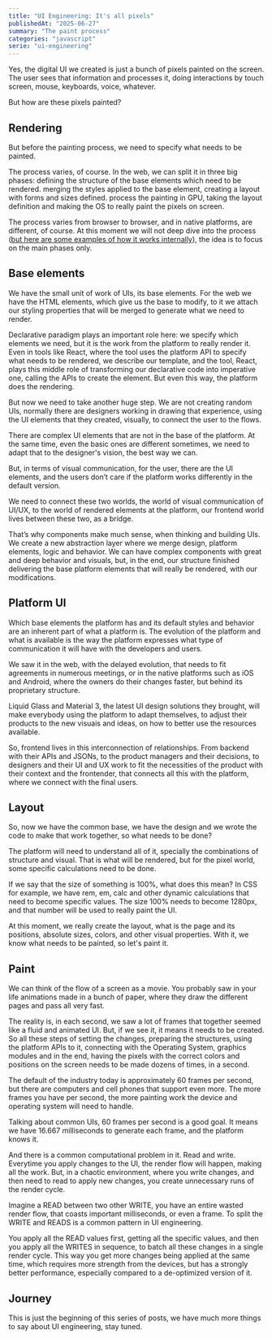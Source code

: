 ```yaml
---
title: "UI Engineering: It's all pixels"
publishedAt: "2025-06-27"
summary: "The paint process"
categories: "javascript"
serie: "ui-engineering"
---
```


Yes, the digital UI we created is just a bunch of pixels painted on the screen. The user sees that information and processes it, doing interactions by touch screen, mouse, keyboards, voice, whatever.

But how are these pixels painted?

## Rendering

But before the painting process, we need to specify what needs to be painted.

The process varies, of course. In the web, we can split it in three big phases:
defining the structure of the base elements which need to be rendered.
merging the styles applied to the base element, creating a layout with forms and sizes defined.
process the painting in GPU, taking the layout definition and making the OS to really paint the pixels on screen.

The process varies from browser to browser, and in native platforms, are different, of course. At this moment we will not deep dive into the process ([but here are some examples of how it works internally](https://www.youtube.com/watch?v=PzzNuCk-e0Y)), the idea is to focus on the main phases only.

## Base elements

We have the small unit of work of UIs, its base elements. For the web we have the HTML elements, which give us the base to modify, to it we attach our styling properties that will be merged to generate what we need to render.

Declarative paradigm plays an important role here: we specify which elements we need, but it is the work from the platform to really render it. Even in tools like React, where the tool uses the platform API to specify what needs to be rendered, we describe our template, and the tool, React, plays this middle role of transforming our declarative code into imperative one, calling the APIs to create the element. But even this way, the platform does the rendering.

But now we need to take another huge step. We are not creating random UIs, normally there are designers working in drawing that experience, using the UI elements that they created, visually, to connect the user to the flows.

There are complex UI elements that are not in the base of the platform. At the same time, even the basic ones are different sometimes, we need to adapt that to the designer's vision, the best way we can.

But, in terms of visual communication, for the user, there are the UI elements, and the users don’t care if the platform works differently in the default version.

We need to connect these two worlds, the world of visual communication of UI/UX, to the world of rendered elements at the platform, our frontend world lives between these two, as a bridge.

That’s why components make much sense, when thinking and building UIs. We create a new abstraction layer where we merge design, platform elements, logic and behavior. We can have complex components with great and deep behavior and visuals, but, in the end, our structure finished delivering the base platform elements that will really be rendered, with our modifications.

## Platform UI

Which base elements the platform has and its default styles and behavior are an inherent part of what a platform is. The evolution of the platform and what is available is the way the platform expresses what type of communication it will have with the developers and users.

We saw it in the web, with the delayed evolution, that needs to fit agreements in numerous meetings, or in the native platforms such as iOS and Android, where the owners do their changes faster, but behind its proprietary structure.

Liquid Glass and Material 3, the latest UI design solutions they brought, will make everybody using the platform to adapt themselves, to adjust their products to the new visuais and ideas, on how to better use the resources available.

So, frontend lives in this interconnection of relationships. From backend with their APIs and JSONs, to the product managers and their decisions, to designers and their UI and UX work to fit the necessities of the product with their context and the frontender, that connects all this with the platform, where we connect with the final users.

## Layout
So, now we have the common base, we have the design and we wrote the code to make that work together, so what needs to be done?

The platform will need to understand all of it, specially the combinations of structure and visual. That is what will be rendered, but for the pixel world, some specific calculations need to be done.

If we say that the size of something is 100%, what does this mean? In CSS for example, we have rem, em, calc and other dynamic calculations that need to become specific values. The size 100% needs to become 1280px, and that number will be used to really paint the UI.

At this moment, we really create the layout, what is the page and its positions, absolute sizes, colors, and other visual properties. With it, we know what needs to be painted, so let's paint it.

## Paint

We can think of the flow of a screen as a movie. You probably saw in your life animations made in a bunch of paper, where they draw the different pages and pass all very fast.

The reality is, in each second, we saw a lot of frames that together seemed like a fluid and animated UI. But, if we see it, it means it needs to be created. So all these steps of setting the changes, preparing the structures, using the platform APIs to it, connecting with the Operating System, graphics modules and in the end, having the pixels with the correct colors and positions on the screen needs to be made dozens of times, in a second.

The default of the industry today is approximately 60 frames per second, but there are computers and cell phones that support even more. The more frames you have per second, the more painting work the device and operating system will need to handle.

Talking about common UIs, 60 frames per second is a good goal. It means we have 16.667 milliseconds to generate each frame, and the platform knows it.

And there is a common computational problem in it. Read and write. Everytime you apply changes to the UI, the render flow will happen, making all the work. But, in a chaotic environment, where you write changes, and then need to read to apply new changes, you create unnecessary runs of the render cycle.

Imagine a READ between two other WRITE, you have an entire wasted render flow, that coasts important milliseconds, or even a frame. To split the WRITE and READS is a common pattern in UI engineering. 

You apply all the READ values first, getting all the specific values, and then you apply all the WRITES in sequence, to batch all these changes in a single render cycle. This way you get more changes being applied at the same time, which requires more strength from the devices, but has a strongly better performance, especially compared to a de-optimized version of it.

## Journey

This is just the beginning of this series of posts, we have much more things to say about UI engineering, stay tuned.

